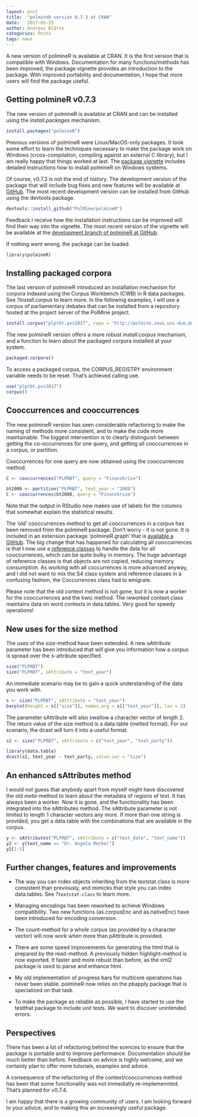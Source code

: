 ```yaml
---
layout: post
title:  "polmineR version 0.7.3 at CRAN"
date:   2017-05-25
author: Andreas Blätte
categories: Posts
tags: news
---
```


A new version of polmineR is available at CRAN. It is the first version that is compatible with Windows. Documentation for many functions/methods has been improved, the package vignette provides an introduction to the package. With improved portability and documentation, I hope that more users will find the package useful. 


## Getting polmineR v0.7.3

The new version of polmineR is available at CRAN and can be installed using the *install.packages* mechanism.

```r
install.packages("polmineR")
```

Previous versions of polmineR were Linux/MacOS-only packages. It took some effort to learn the techniques necessary to make the package work on Windows (cross-compilation, compiling against an external C library), but I am really happy that things worked at last. The [package vignette](https://cran.r-project.org/web/packages/polmineR/vignettes/vignette.html) includes detailed instructions how to install polmineR on Windows systems.

Of course, v0.7.3 is not the end of history. The development version of the package that will include bug fixes and new features will be available at [GitHub](https://github.com/PolMine/polmineR). The most recent development version can be installed from GitHub using the devtools package.

```r
devtools::install_github("PolMine/polmineR")
```

Feedback I receive how the installation instructions can be improved will find their way into the vignette. The most recent version of the vignette will be available at the [development branch of polmineR at GitHub](https://github.com/PolMine/polmineR/blob/dev/vignettes/vignette.Rmd).

If nothing went wrong, the package can be loaded.

```r
library(polmineR)
```


## Installing packaged corpora

The last version of polmineR introduced an installation mechanism for corpora indexed using the Corpus Workbench (CWB) in R data packages. See *?install.corpus* to learn more. In the following examples, I will use a corpus of parliamentary debates that can be installed from a repository hosted at the project server of the PolMine project.

```r
install.corpus("plprbt.pvs2017", repo = "http://polmine.sowi.uni-due.de/packages")
```

The new polmineR version offers a more robust *install.corpus* mechanism, and a function to learn about the packaged corpora installed at your system.

```r
packaged.corpora()
```

To access a packaged corpus, the CORPUS_REGISTRY environment variable needs to be reset. That's achieved calling use.

```r
use("plprbt.pvs2017")
corpus()
```

## Cooccurrences and cooccurrences

The new polmineR version has seen considerable refactoring to make the naming of methods more consistent, and to make the code more maintainable. The biggest intervention is to clearly distinguish between getting the co-occurrences for one query, and getting all cooccurrences in a corpus, or partition.

Cooccurrences for one query are now obtained using the cooccurrences method.

```r
C <- cooccurrences("PLPRBT", query = "Finanzkrise")

bt2008 <- partition("PLPRBT", text_year = "2008")
C <- cooccurrences(bt2008, query = "Finanzkrise")
```

Note that the output in RStudio now makes use of labels for the columns that somewhat explain the statistical results.

The 'old' cooccurrences method to get all cooccurrences in a corpus has been removed from the polmineR package. Don't worry - it is not gone. It is included in an extension package 'polmineR.graph' that is [available a GitHub](https://github.com/PolMine/polmineR.graph). The big change that has happened for calculating all cooccurrences is that I now use a [reference classes](http://adv-r.had.co.nz/OO-essentials.html#rc)  to handle the data for all cooccurrences, which can be quite bulky in memory. The huge advantage of reference classes is that objects are not copied, reducing memory consumption. As working with all coccurrences is more advanced anyway, and I did not want to mix the S4 class system and reference classes in a confusing fashion, the Coccurrences class had to emigrate.

Please note that the old context method is not gone, but it is now a worker for the cooccurrences and the kwic method. The reworked context class maintains data on word contexts in data.tables. Very good for speedy operations! 


## New uses for the size method

The uses of the *size*-method have been extended. A new *sAttribute* parameter has been introduced that will give you information how a corpus is spread over the s-attribute specified.

```r
size("PLPRBT")
size("PLPRBT", sAttribute = "text_year")
```

An immediate scenario may be to gain a quick understanding of the data you work with.

```r
s <- size("PLPRBT", sAttribute = "text_year")
barplot(height = s[["size"]], names.arg = s[["text_year"]], las = 2)
```

The parameter sAttribute will also swallow a character vector of length 2. The return value of the size method is a data.table (melted format). For our scenario, the dcast will turn it into a useful format.

```r
s2 <- size("PLPRBT", sAttribute = c("text_year", "text_party"))

library(data.table)
dcast(s2, text_year ~ text_party, value.var = "size")
```


## An enhanced sAttributes method

I would not guess that anybody apart from myself might have discovered the old *meta*-method to learn about the metadata of regions of text. It has always been a worker. Now it is gone, and the functionality has been integrated into the sAttributes method. The sAttribute parameter is not limited to length 1 character vectors any more. If more than one string is provided, you get a data.table with the combinations that are available in the corpus.

```r
y <- sAttributes("PLPRBT", sAttribute = c("text_date", "text_name"))
y2 <- y[text_name == "Dr. Angela Merkel"]
y2[1:5]
```


## Further changes, features and improvements

* The way you can index objects inheriting from the textstat class is more consistent than previously, and mimicks that style you can index data.tables. See *?`textstat-class`* to learn more.

* Managing encodings has been reworked to achieve Windows compatibility. Two new functions (as.corpusEnc and as.nativeEnc) have been introduced for encoding conversion.

* The count-method for a whole corpus (as provided by a character vector) will now work when more than pAttribute is provided.

* There are some speed improvements for generating the html that is prepared by the read-method. A previously hidden highlight-method is now exported. It faster and more robust than before, as the xml2 package is used to parse and enhance html.

* My old implementation of progress bars for multicore operations has never been stable. polmineR now relies on the pbapply package that is specialized on that task.

* To make the package as reliable as possible, I have started to use the testthat package to include unit tests. We want to discover unintended errors.


## Perspectives

There has been a lot of refactoring behind the scences to ensure that the package is portable and to improve performance. Documentation should be much better than before. Feedback on advice is highly welcome, and we certainly plan to offer more tutorials, examples and advice. 

A consequence of the refactoring of the context/cooccurrences method has been that some functionality was not immediatly re-implemennted. That's planned for v0.7.4. 

I am happy that there is a growing community of users. I am looking forward to your advice, and to making this an increasingly useful package.